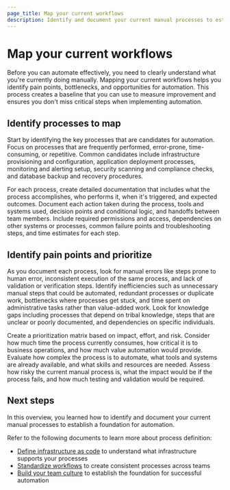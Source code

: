 ```yaml
---
page_title: Map your current workflows
description: Identify and document your current manual processes to establish a foundation for automation.
---
```


# Map your current workflows

Before you can automate effectively, you need to clearly understand what you're currently doing manually. Mapping your current workflows helps you identify pain points, bottlenecks, and opportunities for automation. This process creates a baseline that you can use to measure improvement and ensures you don't miss critical steps when implementing automation.

## Identify processes to map

Start by identifying the key processes that are candidates for automation. Focus on processes that are frequently performed, error-prone, time-consuming, or repetitive. Common candidates include infrastructure provisioning and configuration, application deployment processes, monitoring and alerting setup, security scanning and compliance checks, and database backup and recovery procedures.

For each process, create detailed documentation that includes what the process accomplishes, who performs it, when it's triggered, and expected outcomes. Document each action taken during the process, tools and systems used, decision points and conditional logic, and handoffs between team members. Include required permissions and access, dependencies on other systems or processes, common failure points and troubleshooting steps, and time estimates for each step.

## Identify pain points and prioritize

As you document each process, look for manual errors like steps prone to human error, inconsistent execution of the same process, and lack of validation or verification steps. Identify inefficiencies such as unnecessary manual steps that could be automated, redundant processes or duplicate work, bottlenecks where processes get stuck, and time spent on administrative tasks rather than value-added work. Look for knowledge gaps including processes that depend on tribal knowledge, steps that are unclear or poorly documented, and dependencies on specific individuals.

Create a prioritization matrix based on impact, effort, and risk. Consider how much time the process currently consumes, how critical it is to business operations, and how much value automation would provide. Evaluate how complex the process is to automate, what tools and systems are already available, and what skills and resources are needed. Assess how risky the current manual process is, what the impact would be if the process fails, and how much testing and validation would be required.

## Next steps

In this overview, you learned how to identify and document your current manual processes to establish a foundation for automation.

Refer to the following documents to learn more about process definition:

- [Define infrastructure as code](/well-architected-framework/define-and-automate-processes/define/infrastructure) to understand what infrastructure supports your processes
- [Standardize workflows](/well-architected-framework/define-and-automate-processes/define/standardize-workflows) to create consistent processes across teams
- [Build your team culture](/well-architected-framework/define-and-automate-processes/build-culture/create-high-performing-teams) to establish the foundation for successful automation 